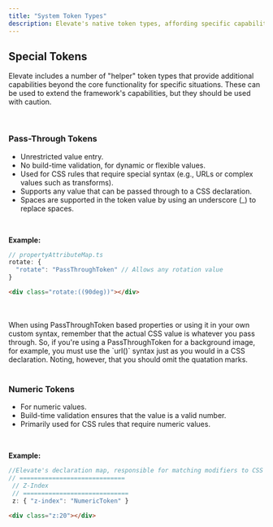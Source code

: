 ```yaml
---
title: "System Token Types"
description: Elevate's native token types, affording specific capabilities.
---
```


## Special Tokens

 Elevate includes a number of "helper" token types that provide additional capabilities beyond the core functionality for specific situations. These can be used to extend the framework's capabilities, but they should be used with caution. 

 <br/>

### Pass-Through Tokens 
   - Unrestricted value entry.  
   - No build-time validation, for dynamic or flexible values.
   - Used for CSS rules that require special syntax (e.g., URLs or complex values such as transforms).
   - Supports any value that can be passed through to a CSS declaration.
   - Spaces are supported in the token value by using an underscore (_) to replace spaces.
   <br/>

   **Example:**

   ```typescript
   // propertyAttributeMap.ts
   rotate: {
     "rotate": "PassThroughToken" // Allows any rotation value
   }
   ```

   ```html
   <div class="rotate:((90deg))"></div>
   ```
<br/>
<br/>


<Aside title="'Pass Through' Means Literally">
When using PassThroughToken based properties or using it in your own custom syntax, remember that the actual CSS value is whatever you pass through. So, if you're using a PassThroughToken for a background image, for example, you must use the `url()` syntax just as you would in a CSS declaration. Noting, however, that you should omit the quatation marks.
</Aside>


<br/>

### Numeric Tokens 
   - For numeric values.  
   - Build-time validation ensures that the value is a valid number.
   - Primarily used for CSS rules that require numeric values.

   <br/>

   **Example:**

   ```typescript
   //Elevate's declaration map, responsible for matching modifiers to CSS declarations for a given property.
   // =============================
    // Z-Index
    // =============================
    z: { "z-index": "NumericToken" }
   ```

   ```html
   <div class="z:20"></div>
   ```
<br/>
